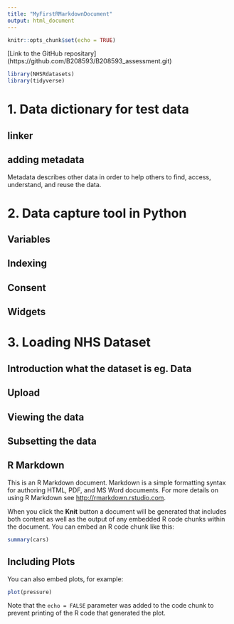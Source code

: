 ```yaml
---
title: "MyFirstRMarkdownDocument"
output: html_document
---
```


```r
knitr::opts_chunk$set(echo = TRUE)
```
[Link to the GitHub repositary] (https://github.com/B208593/B208593_assessment.git)

```r
library(NHSRdatasets)
library(tidyverse)
```


# 1. Data dictionary for test data

## linker

## adding metadata  

Metadata describes other data in order to help others to find, access, understand, and reuse the data.

# 2. Data capture tool in Python

## Variables

## Indexing

## Consent

## Widgets

# 3. Loading NHS Dataset

## Introduction what the dataset is eg. Data

## Upload

## Viewing the data

## Subsetting the data




## R Markdown

This is an R Markdown document. Markdown is a simple formatting syntax for authoring HTML, PDF, and MS Word documents. For more details on using R Markdown see <http://rmarkdown.rstudio.com>.

When you click the **Knit** button a document will be generated that includes both content as well as the output of any embedded R code chunks within the document. You can embed an R code chunk like this:

```r
summary(cars)
```

## Including Plots

You can also embed plots, for example:

```r
plot(pressure)
```

Note that the `echo = FALSE` parameter was added to the code chunk to prevent printing of the R code that generated the plot.
